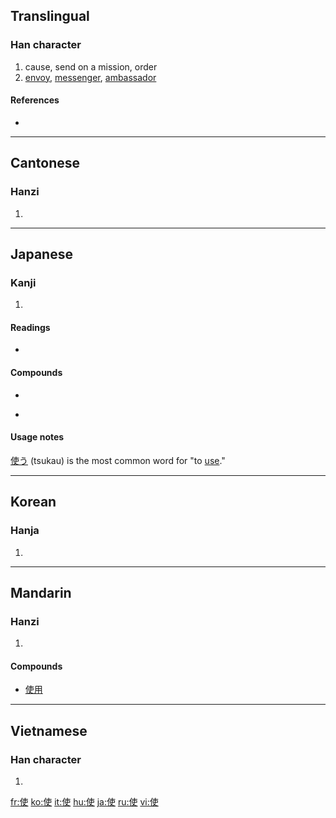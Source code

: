 ==Translingual==

===Han character===
{{Han char|rn=9|rad=人|as=06|sn=8|four=2520<sub>6</sub>|canj=人十中大 (OJLK)}}

# cause, send on a mission, order
# [[envoy]], [[messenger]], [[ambassador]]

====References====
* {{Han ref|kx=0101.050|dkj=00573|dj=0213.120|hdz=10145.020|uh=4F7F|ud=20351|bh=A8CF|bd=43215}}

----

==Cantonese==

===Hanzi===
{{yue-hanzi|jyut=|y=sai2, si2 si3}}

# {{defn|Cantonese}}

----

==Japanese==

===Kanji===
{{ja-kanji|grade=3|rs=人06}}

# {{defn|Japanese}}

====Readings====
* {{ja-readings|on=[[し]] (shi)|kun=[[つか]] (tsuka)}}

====Compounds====
{{top2}}
* {{term|大使館||embassy|tr=たいしかん, taishikan|sc=Jpan|lang=ja}}
{{mid2}}
* {{term|郵便||postal service|tr=ゆうびん, yūbin||sc=Jpan|lang=ja}}
{{bottom}}

====Usage notes====
[[使う]] (tsukau) is the most common word for "to [[use]]."

----

==Korean==

===Hanja===
{{ko-hanja|hangeul=[[사]], [[시]]|rv=sa, si|mr=sa, si}}

# {{defn|Korean}}

----

==Mandarin==

===Hanzi===
{{cmn-hanzi|pin=[[shǐ]] ([[shi3]])|wg=shih<sup>3</sup>}}

# {{defn|Mandarin}}
====Compounds====
* [[使用]]

----

==Vietnamese==

===Han character===
{{vi-hantu|[[sứ]], [[sử]], [[sửa]], [[thửa]]}}

# {{defn|Vietnamese}}

[[fr:使]]
[[ko:使]]
[[it:使]]
[[hu:使]]
[[ja:使]]
[[ru:使]]
[[vi:使]]